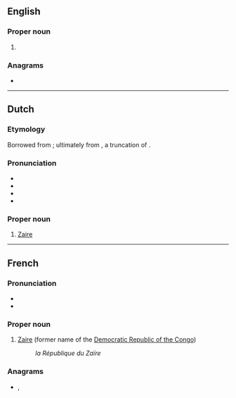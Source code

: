 {{also|zaire|Zaire|zaïre}}
==English==

===Proper noun===
{{en-proper noun}}

# {{alternative spelling of|en|Zaire}}

===Anagrams===
* {{anagrams|en|a=aeirz|Azeri|arize}}

----

==Dutch==

===Etymology===
Borrowed from {{bor|nl|fr|Zaïre}}; ultimately from {{der|nl|kg|nzere}}, a truncation of {{m|kg|[[nzadi]] [[o]] [[nzere]]|t=river swallowing rivers}}.

===Pronunciation===
* {{IPA|nl|/ˌzaːˈiː.rə/}}
* {{audio|nl|Nl-Zaïre.ogg|Audio}}
* {{hyphenation|nl|Za|ire}}
* {{rhymes|nl|iːrə}}

===Proper noun===
{{nl-proper noun|n}}

# [[Zaire]] {{gloss|name of the Democratic Republic of the Congo under the Mobutu regime}}

----

==French==

===Pronunciation===
* {{fr-IPA}}
* {{audio|fr|Fr-Zaïre.ogg|Audio}}

===Proper noun===
{{fr-proper noun|m}}

# [[Zaire]] (former name of the [[Democratic Republic of the Congo]])
#: ''la République du Zaïre''

===Anagrams===
* {{l|fr|azéri}}, {{l|fr|Azéri}}

{{C|fr|Countries|sort=zaire}}